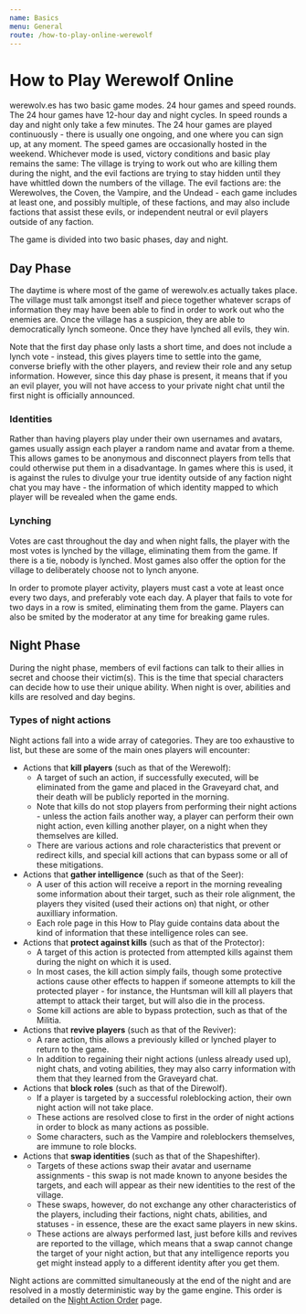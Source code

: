 ```yaml
---
name: Basics
menu: General
route: /how-to-play-online-werewolf
---
```


# How to Play Werewolf Online

werewolv.es has two basic game modes. 24 hour games and speed rounds. The 24 hour games have 12-hour day and night cycles. In speed rounds a day and night only take a few minutes. The 24 hour games are played continuously - there is usually one ongoing, and one where you can sign up, at any moment. The speed games are occasionally hosted in the weekend. Whichever mode is used, victory conditions and basic play remains the same: The village is trying to work out who are killing them during the night, and the evil factions are trying to stay hidden until they have whittled down the numbers of the village. The evil factions are: the Werewolves, the Coven, the Vampire, and the Undead - each game includes at least one, and possibly multiple, of these factions, and may also include factions that assist these evils, or independent neutral or evil players outside of any faction.

The game is divided into two basic phases, day and night.

## Day Phase

The daytime is where most of the game of werewolv.es actually takes place. The village must talk amongst itself and piece together whatever scraps of information they may have been able to find in order to work out who the enemies are. Once the village has a suspicion, they are able to democratically lynch someone. Once they have lynched all evils, they win.

Note that the first day phase only lasts a short time, and does not include a lynch vote - instead, this gives players time to settle into the game, converse briefly with the other players, and review their role and any setup information. However, since this day phase is present, it means that if you an evil player, you will not have access to your private night chat until the first night is officially announced.

### Identities

Rather than having players play under their own usernames and avatars, games usually assign each player a random name and avatar from a theme. This allows games to be anonymous and disconnect players from tells that could otherwise put them in a disadvantage. In games where this is used, it is against the rules to divulge your true identity outside of any faction night chat you may have - the information of which identity mapped to which player will be revealed when the game ends.

### Lynching

Votes are cast throughout the day and when night falls, the player with the most votes is lynched by the village, eliminating them from the game. If there is a tie, nobody is lynched. Most games also offer the option for the village to deliberately choose not to lynch anyone.

In order to promote player activity, players must cast a vote at least once every two days, and preferably vote each day. A player that fails to vote for two days in a row is smited, eliminating them from the game. Players can also be smited by the moderator at any time for breaking game rules.

## Night Phase

During the night phase, members of evil factions can talk to their allies in secret and choose their victim(s). This is the time that special characters can decide how to use their unique ability. When night is over, abilities and kills are resolved and day begins.

### Types of night actions

Night actions fall into a wide array of categories. They are too exhaustive to list, but these are some of the main ones players will encounter:

- Actions that **kill players** (such as that of the Werewolf):
  - A target of such an action, if successfully executed, will be eliminated from the game and placed in the Graveyard chat, and their death will be publicly reported in the morning.
  - Note that kills do not stop players from performing their night actions - unless the action fails another way, a player can perform their own night action, even killing another player, on a night when they themselves are killed.
  - There are various actions and role characteristics that prevent or redirect kills, and special kill actions that can bypass some or all of these mitigations.
- Actions that **gather intelligence** (such as that of the Seer):
  - A user of this action will receive a report in the morning revealing some information about their target, such as their role alignment, the players they visited (used their actions on) that night, or other auxilliary information.
  - Each role page in this How to Play guide contains data about the kind of information that these intelligence roles can see.
- Actions that **protect against kills** (such as that of the Protector):
  - A target of this action is protected from attempted kills against them during the night on which it is used.
  - In most cases, the kill action simply fails, though some protective actions cause other effects to happen if someone attempts to kill the protected player - for instance, the Huntsman will kill all players that attempt to attack their target, but will also die in the process.
  - Some kill actions are able to bypass protection, such as that of the Militia.
- Actions that **revive players** (such as that of the Reviver):
  - A rare action, this allows a previously killed or lynched player to return to the game.
  - In addition to regaining their night actions (unless already used up), night chats, and voting abilities, they may also carry information with them that they learned from the Graveyard chat.
- Actions that **block roles** (such as that of the Direwolf).
  - If a player is targeted by a successful roleblocking action, their own night action will not take place.
  - These actions are resolved close to first in the order of night actions in order to block as many actions as possible.
  - Some characters, such as the Vampire and roleblockers themselves, are immune to role blocks.
- Actions that **swap identities** (such as that of the Shapeshifter).
  - Targets of these actions swap their avatar and username assignments - this swap is not made known to anyone besides the targets, and each will appear as their new identities to the rest of the village.
  - These swaps, however, do not exchange any other characteristics of the players, including their factions, night chats, abilities, and statuses - in essence, these are the exact same players in new skins.
  - These actions are always performed last, just before kills and revives are reported to the village, which means that a swap cannot change the target of your night action, but that any intelligence reports you get might instead apply to a different identity after you get them.

Night actions are committed simultaneously at the end of the night and are resolved in a mostly deterministic way by the game engine. This order is detailed on the [Night Action Order](/night-action-order) page.
